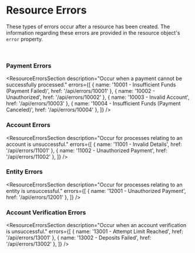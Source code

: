 
# Resource Errors
These types of errors occur after a resource has been created. The information regarding
these errors are provided in the resource object's `error` property.

<br />

### Payment Errors
<ResourceErrorsSection
  description="Occur when a payment cannot be successfully processed."
  errors={[
    { name: '10001 - Insufficient Funds (Payment Failed)', href: '/api/errors/10001' },
    { name: '10002 - Unauthorized', href: '/api/errors/10002' },
    { name: '10003 - Invalid Account', href: '/api/errors/10003' },
    { name: '10004 - Insufficient Funds (Payment Canceled)', href: '/api/errors/10004' },
  ]} />

### Account Errors
<ResourceErrorsSection
  description="Occur for processes relating to an account is unsuccessful."
  errors={[
    { name: '11001 - Invalid Details', href: '/api/errors/11001' },
    { name: '11002 - Unauthorized Payment', href: '/api/errors/11002' },
  ]} />

### Entity Errors
<ResourceErrorsSection
  description="Occur for processes relating to an entity is unsuccessful."
  errors={[
    { name: '12001 - Unauthorized Payment', href: '/api/errors/12001' },
  ]} />

### Account Verification Errors
<ResourceErrorsSection
  description="Occur when an account verification is unsuccessful."
  errors={[
    { name: '13001 - Attempt Limit Reached', href: '/api/errors/13001' },
    { name: '13002 - Deposits Failed', href: '/api/errors/13002' },
  ]} />
